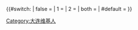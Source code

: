 {{Userbox
| border-c = black
| border-s = 1
| id-c     = pink
| id-s     = 10
| info-c   = #E6E6FA
| info-s   = 9
| id       = [[File:Zhongshan Square, Dalian.jpg|65px]]
| info     = 这个用户现在或曾经住在<br />'''[[大连]]'''。
}}
{{#switch:{{{1}}}
| false     =
| 1 = {{topicon|image = Dalian201.png|size = 40px|alt = 这位用户是大连维基人。|link = 大连市}}
| 2 = {{topicon|image = Topicon202.png|size = 40px|alt = 这位用户是大连维基人。|link = 大连市}}
| both = {{topicon|image = Dalian201.png|size = 40px|alt = 这位用户是大连维基人。|link = 大连市}}{{topicon|image = Topicon202.png|size = 40px|alt = 这位用户是大连维基人。|link = 大连市}}
| #default  = {{topicon|image = Dalian201.png|size = 40px|alt = 这位用户是大连维基人。|link = 大连市}}
}}
<includeonly>[[Category:大连维基人]]</includeonly>
<noinclude>{{Documentation}}</noinclude>